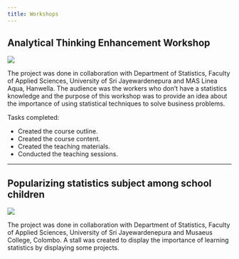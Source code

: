 ```yaml
---
title: Workshops
---
```


## Analytical Thinking Enhancement Workshop 

![](image_masworkshop.jpg)

The project was done in collaboration with Department of Statistics, Faculty of Applied Sciences, University of Sri Jayewardenepura and MAS Linea Aqua, Hanwella. The audience was the workers who don't have a statistics knowledge and the purpose of this workshop was to provide an idea about the importance of using statistical techniques to solve business problems. <br>

Tasks completed: <br>

* Created the course outline.
* Created the course content.
* Created the teaching materials. 
* Conducted the teaching sessions.

----

## Popularizing statistics subject among school children

![](image_musaeus.jpg)

The project was done in collaboration with Department of Statistics, Faculty of Applied Sciences, University of Sri Jayewardenepura and Musaeus College, Colombo. A stall was created to display the importance of learning statistics by displaying some projects. 

